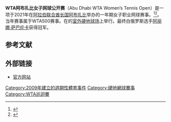 '''WTA阿布扎比女子网球公开赛'''（Abu Dhabi WTA Women’s Tennis Open）是一项于2021年在[[阿拉伯联合酋长国|阿拉伯联合酋长国]][[阿布扎比|阿布扎比]]举办的一年期女子职业网球赛事。<ref>{{Cite web |url=https://www.wtatennis.com/news/1943551/wta-announces-start-of-2021-tour-season |title=WTA announces start of 2021 Tour season |access-date=2021-01-12 |archive-date=2021-05-02 |archive-url=https://web.archive.org/web/20210502061834/https://www.wtatennis.com/news/1943551/wta-announces-start-of-2021-tour-season |dead-url=no }}</ref><ref>{{Cite web |url=https://gulfnews.com/sport/uae-sport/abu-dhabi-to-kickstart-womens-tennis-season-with-new-event-in-january-1.76007652 |title=Abu Dhabi to kickstart women’s tennis season with new event in January |access-date=2021-01-12 |archive-date=2021-02-05 |archive-url=https://web.archive.org/web/20210205180134/https://gulfnews.com/sport/uae-sport/abu-dhabi-to-kickstart-womens-tennis-season-with-new-event-in-january-1.76007652 |dead-url=no }}</ref>。当年赛事属于WTA500赛事。在{{link-en|阿布扎比国际网球中心|Abu Dhabi International Tennis Centre}}的[[網球場|室外硬地球场]]上举行。最终白俄罗斯选手[[阿丽娜·萨巴伦卡|阿丽娜·萨巴伦卡]]获得冠军。

== 参考文献 ==
{{Reflist}}

== 外部链接 ==

* [https://www.mubadalawtc.com/ 官方网站] {{Wayback|url=https://www.mubadalawtc.com/ |date=20210301221820 }}

[[Category:2009年建立的週期性體育事件|Category:2009年建立的週期性體育事件]]
[[Category:硬地網球賽事|Category:硬地網球賽事]]
[[Category:WTA巡迴賽|Category:WTA巡迴賽]]